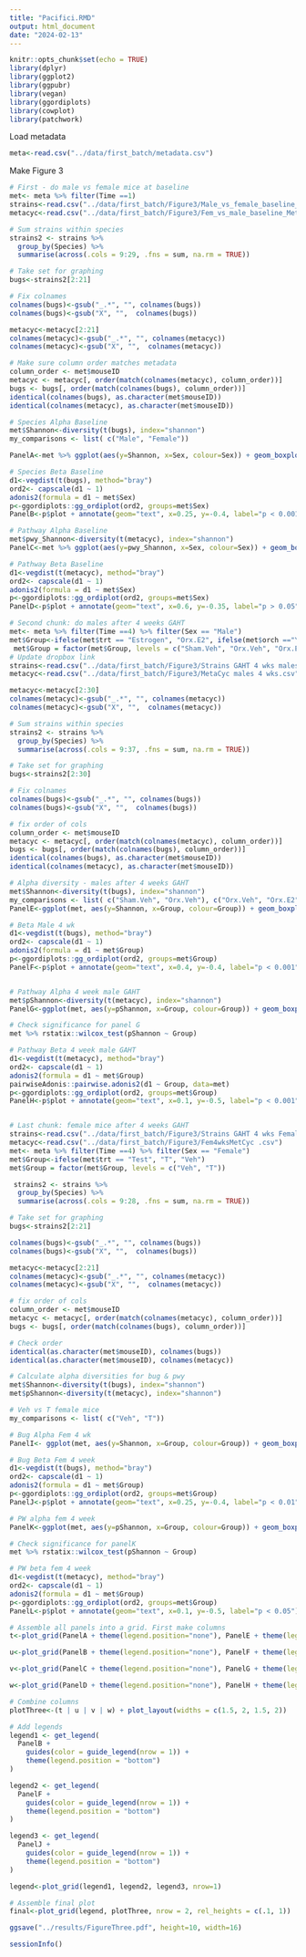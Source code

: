 ```yaml
---
title: "Pacifici.RMD"
output: html_document
date: "2024-02-13"
---
```


```r
knitr::opts_chunk$set(echo = TRUE)
library(dplyr)
library(ggplot2)
library(ggpubr)
library(vegan)
library(ggordiplots)
library(cowplot)
library(patchwork)
```

Load  metadata
```r
meta<-read.csv("../data/first_batch/metadata.csv")

```

Make Figure 3
```r

# First - do male vs female mice at baseline
met<- meta %>% filter(Time ==1)
strains<-read.csv("../data/first_batch/Figure3/Male_vs_female_baseline_STRAINS.csv")
metacyc<-read.csv("../data/first_batch/Figure3/Fem_vs_male_baseline_MetCyc.csv")

# Sum strains within species
strains2 <- strains %>%
  group_by(Species) %>%
  summarise(across(.cols = 9:29, .fns = sum, na.rm = TRUE))

# Take set for graphing
bugs<-strains2[2:21]

# Fix colnames
colnames(bugs)<-gsub("_.*", "", colnames(bugs))
colnames(bugs)<-gsub("X", "",  colnames(bugs))

metacyc<-metacyc[2:21]
colnames(metacyc)<-gsub("_.*", "", colnames(metacyc))
colnames(metacyc)<-gsub("X", "",  colnames(metacyc))

# Make sure column order matches metadata 
column_order <- met$mouseID
metacyc <- metacyc[, order(match(colnames(metacyc), column_order))]
bugs <- bugs[, order(match(colnames(bugs), column_order))]
identical(colnames(bugs), as.character(met$mouseID))
identical(colnames(metacyc), as.character(met$mouseID))

# Species Alpha Baseline
met$Shannon<-diversity(t(bugs), index="shannon")
my_comparisons <- list( c("Male", "Female"))

PanelA<-met %>% ggplot(aes(y=Shannon, x=Sex, colour=Sex)) + geom_boxplot() +  scale_colour_manual(values=c("tan2", "black"))+  geom_point() + stat_compare_means(comparisons = my_comparisons, label = "p.signif") + scale_y_continuous(limits=c(2.25, 3)) + ylab("Shannon") +  ggtitle("Species")

# Species Beta Baseline
d1<-vegdist(t(bugs), method="bray")
ord2<- capscale(d1 ~ 1)
adonis2(formula = d1 ~ met$Sex)
p<-ggordiplots::gg_ordiplot(ord2, groups=met$Sex)
PanelB<-p$plot + annotate(geom="text", x=0.25, y=-0.4, label="p < 0.001") + scale_colour_manual(values=c("tan2", "black")) +   ggtitle("Species")

# Pathway Alpha Baseline
met$pwy_Shannon<-diversity(t(metacyc), index="shannon")
PanelC<-met %>% ggplot(aes(y=pwy_Shannon, x=Sex, colour=Sex)) + geom_boxplot() +  scale_colour_manual(values=c("tan2", "black"))+  geom_point() + stat_compare_means(comparisons = my_comparisons, label = "p.signif") + ylab("Shannon") +  ggtitle("Metacyc Pathways")

# Pathway Beta Baseline
d1<-vegdist(t(metacyc), method="bray")
ord2<- capscale(d1 ~ 1)
adonis2(formula = d1 ~ met$Sex)
p<-ggordiplots::gg_ordiplot(ord2, groups=met$Sex)
PanelD<-p$plot + annotate(geom="text", x=0.6, y=-0.35, label="p > 0.05") + scale_colour_manual(values=c("tan2", "black")) +  ggtitle("Metacyc Pathways")

# Second chunk: do males after 4 weeks GAHT
met<- meta %>% filter(Time ==4) %>% filter(Sex == "Male")
met$Group<-ifelse(met$trt == "Estrogen", "Orx.E2", ifelse(met$orch =="Yes", "Orx.Veh", "Sham.Veh"))
 met$Group = factor(met$Group, levels = c("Sham.Veh", "Orx.Veh", "Orx.E2"))
# Update dropbox link
strains<-read.csv("../data/first_batch/Figure3/Strains GAHT 4 wks males only.csv")
metacyc<-read.csv("../data/first_batch/Figure3/MetaCyc males 4 wks.csv")

metacyc<-metacyc[2:30]
colnames(metacyc)<-gsub("_.*", "", colnames(metacyc))
colnames(metacyc)<-gsub("X", "",  colnames(metacyc))

# Sum strains within species
strains2 <- strains %>%
  group_by(Species) %>%
  summarise(across(.cols = 9:37, .fns = sum, na.rm = TRUE))

# Take set for graphing
bugs<-strains2[2:30]

# Fix colnames
colnames(bugs)<-gsub("_.*", "", colnames(bugs))
colnames(bugs)<-gsub("X", "",  colnames(bugs))

# fix order of cols
column_order <- met$mouseID
metacyc <- metacyc[, order(match(colnames(metacyc), column_order))]
bugs <- bugs[, order(match(colnames(bugs), column_order))]
identical(colnames(bugs), as.character(met$mouseID))
identical(colnames(metacyc), as.character(met$mouseID))

# Alpha diversity - males after 4 weeks GAHT
met$Shannon<-diversity(t(bugs), index="shannon")
my_comparisons <- list( c("Sham.Veh", "Orx.Veh"), c("Orx.Veh", "Orx.E2"), c("Orx.E2", "Sham.Veh") )
PanelE<-ggplot(met, aes(y=Shannon, x=Group, colour=Group)) + geom_boxplot() +  scale_colour_manual(values=c("forestgreen", "red", "blue")) +  geom_point() + stat_compare_means(comparisons = my_comparisons, label = "p.signif") + scale_y_continuous(limits=c(2, 3.25)) + ggtitle("Species")

# Beta Male 4 wk
d1<-vegdist(t(bugs), method="bray")
ord2<- capscale(d1 ~ 1)
adonis2(formula = d1 ~ met$Group)
p<-ggordiplots::gg_ordiplot(ord2, groups=met$Group)
PanelF<-p$plot + annotate(geom="text", x=0.4, y=-0.4, label="p < 0.001") + scale_colour_manual(values=c("forestgreen", "red", "blue")) + ggtitle("Species")


# Pathway Alpha 4 week male GAHT
met$pShannon<-diversity(t(metacyc), index="shannon")
PanelG<-ggplot(met, aes(y=pShannon, x=Group, colour=Group)) + geom_boxplot() +  scale_colour_manual(values=c("forestgreen", "red", "blue")) +  geom_point() + stat_compare_means(comparisons = my_comparisons, label = "p.signif") + ggtitle("Metacyc Pathways") + ylab("Shannon")

# Check significance for panel G
met %>% rstatix::wilcox_test(pShannon ~ Group)

# Pathway Beta 4 week male GAHT
d1<-vegdist(t(metacyc), method="bray")
ord2<- capscale(d1 ~ 1)
adonis2(formula = d1 ~ met$Group)
pairwiseAdonis::pairwise.adonis2(d1 ~ Group, data=met)
p<-ggordiplots::gg_ordiplot(ord2, groups=met$Group)
PanelH<-p$plot + annotate(geom="text", x=0.1, y=-0.5, label="p < 0.001") + scale_colour_manual(values=c("forestgreen", "red", "blue")) + ggtitle("Metacyc Pathways")


# Last chunk: female mice after 4 weeks GAHT
strains<-read.csv("../data/first_batch/Figure3/Strains GAHT 4 wks Females only.csv")
metacyc<-read.csv("../data/first_batch/Figure3/Fem4wksMetCyc .csv")
met<- meta %>% filter(Time ==4) %>% filter(Sex == "Female")
met$Group<-ifelse(met$trt == "Test", "T", "Veh")
met$Group = factor(met$Group, levels = c("Veh", "T"))

 strains2 <- strains %>%
  group_by(Species) %>%
  summarise(across(.cols = 9:28, .fns = sum, na.rm = TRUE))

# Take set for graphing
bugs<-strains2[2:21]

colnames(bugs)<-gsub("_.*", "", colnames(bugs))
colnames(bugs)<-gsub("X", "",  colnames(bugs))

metacyc<-metacyc[2:21]
colnames(metacyc)<-gsub("_.*", "", colnames(metacyc))
colnames(metacyc)<-gsub("X", "",  colnames(metacyc))

# fix order of cols
column_order <- met$mouseID
metacyc <- metacyc[, order(match(colnames(metacyc), column_order))]
bugs <- bugs[, order(match(colnames(bugs), column_order))]

# Check order
identical(as.character(met$mouseID), colnames(bugs))
identical(as.character(met$mouseID), colnames(metacyc))

# Calculate alpha diversities for bug & pwy
met$Shannon<-diversity(t(bugs), index="shannon")
met$pShannon<-diversity(t(metacyc), index="shannon")

# Veh vs T female mice
my_comparisons <- list( c("Veh", "T"))

# Bug Alpha Fem 4 wk
PanelI<- ggplot(met, aes(y=Shannon, x=Group, colour=Group)) + geom_boxplot() +  scale_colour_manual(values=c("darkorange", "deeppink"))+  geom_point() + stat_compare_means(comparisons = my_comparisons, label = "p.signif") + scale_y_continuous(limits=c(2.2, 3)) + ggtitle("Species")

# Bug Beta Fem 4 week
d1<-vegdist(t(bugs), method="bray")
ord2<- capscale(d1 ~ 1)
adonis2(formula = d1 ~ met$Group)
p<-ggordiplots::gg_ordiplot(ord2, groups=met$Group)
PanelJ<-p$plot + annotate(geom="text", x=0.25, y=-0.4, label="p < 0.01") +  scale_colour_manual(values=c("darkorange", "deeppink")) + ggtitle("Species")

# PW alpha fem 4 week
PanelK<-ggplot(met, aes(y=pShannon, x=Group, colour=Group)) + geom_boxplot() +  scale_colour_manual(values=c("darkorange", "deeppink")) +  geom_point() + stat_compare_means(comparisons = my_comparisons, label = "p.signif") + ggtitle("Metacyc Pathways") + ylab("Shannon") + scale_y_continuous(limits=c(1.5, 4.6)) 

# Check significance for panelK
met %>% rstatix::wilcox_test(pShannon ~ Group)

# PW beta fem 4 week
d1<-vegdist(t(metacyc), method="bray")
ord2<- capscale(d1 ~ 1)
adonis2(formula = d1 ~ met$Group)
p<-ggordiplots::gg_ordiplot(ord2, groups=met$Group)
PanelL<-p$plot + annotate(geom="text", x=0.1, y=-0.5, label="p < 0.05") +  scale_colour_manual(values=c("darkorange", "deeppink")) + ggtitle("Metacyc Pathways")

# Assemble all panels into a grid. First make columns
t<-plot_grid(PanelA + theme(legend.position="none"), PanelE + theme(legend.position="none"), PanelI + theme(legend.position="none"), align='vh', labels=c("A", "E", "I"), hjust = -1, nrow = 3)

u<-plot_grid(PanelB + theme(legend.position="none"), PanelF + theme(legend.position="none"), PanelJ + theme(legend.position="none"), align='vh', labels=c("B", "F", "J"), hjust = -1, nrow=3)

v<-plot_grid(PanelC + theme(legend.position="none"), PanelG + theme(legend.position="none"), PanelK + theme(legend.position="none"), align='vh', labels=c("C", "G", "K"), hjust = -1, nrow = 3)

w<-plot_grid(PanelD + theme(legend.position="none"), PanelH + theme(legend.position="none"), PanelL + theme(legend.position="none"), align='vh', labels=c("D", "H", "L"), hjust = -1, nrow = 3)

# Combine columns
plotThree<-(t | u | v | w) + plot_layout(widths = c(1.5, 2, 1.5, 2))

# Add legends
legend1 <- get_legend(
  PanelB + 
    guides(color = guide_legend(nrow = 1)) +
    theme(legend.position = "bottom")
)

legend2 <- get_legend(
  PanelF + 
    guides(color = guide_legend(nrow = 1)) +
    theme(legend.position = "bottom")
)

legend3 <- get_legend(
  PanelJ + 
    guides(color = guide_legend(nrow = 1)) +
    theme(legend.position = "bottom")
)

legend<-plot_grid(legend1, legend2, legend3, nrow=1)

# Assemble final plot
final<-plot_grid(legend, plotThree, nrow = 2, rel_heights = c(.1, 1))

ggsave("../results/FigureThree.pdf", height=10, width=16)

```

```r
sessionInfo()
```